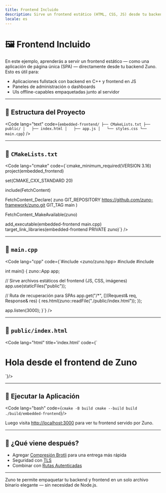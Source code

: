```yaml
---
title: Frontend Incluido
description: Sirve un frontend estático (HTML, CSS, JS) desde tu backend Zuno utilizando la extensión staticFiles.
locale: es
---
```


# 🖼️ Frontend Incluido

En este ejemplo, aprenderás a servir un frontend estático — como una aplicación de página única (SPA) — directamente desde tu backend Zuno. Esto es útil para:

- Aplicaciones fullstack con backend en C++ y frontend en JS
- Paneles de administración o dashboards
- UIs offline-capables empaquetadas junto al servidor

---

## 🧱 Estructura del Proyecto

<Code
  lang="text"
  code={`embedded-frontend/
├── CMakeLists.txt
├── public/
│   ├── index.html
│   ├── app.js
│   └── styles.css
└── main.cpp`}
/>

---

## 📄 `CMakeLists.txt`

<Code
  lang="cmake"
  code={`cmake_minimum_required(VERSION 3.16)
project(embedded_frontend)

set(CMAKE_CXX_STANDARD 20)

include(FetchContent)

FetchContent_Declare(
  zuno
  GIT_REPOSITORY https://github.com/zuno-framework/zuno.git
  GIT_TAG        main
)

FetchContent_MakeAvailable(zuno)

add_executable(embedded-frontend main.cpp)
target_link_libraries(embedded-frontend PRIVATE zuno)`}
/>

---

## 📄 `main.cpp`

<Code
  lang="cpp"
  code={`#include <zuno/zuno.hpp>
#include <fstream>
#include <sstream>

int main() {
  zuno::App app;

  // Sirve archivos estáticos del frontend (JS, CSS, imágenes)
  app.use(staticFiles("public"));

  // Ruta de recuperación para SPAs
  app.get("/*", [](Request& req, Response& res) {
    res.html(zuno::readFile("./public/index.html"));
  });

  app.listen(3000);
}`}
/>

---

## 📄 `public/index.html`

<Code
  lang="html"
  title='index.html'
  code={`<!DOCTYPE html>
<html>
  <head>
    <title>Zuno Frontend</title>
    <link rel="stylesheet" href="styles.css" />
  </head>
  <body>
    <h1>Hola desde el frontend de Zuno</h1>
    <script src="app.js"></script>
  </body>
</html>`}/>

---

## 🚀 Ejecutar la Aplicación

<Code
  lang="bash"
  code={`cmake -B build
cmake --build build
./build/embedded-frontend`}/>

Luego visita [http://localhost:3000](http://localhost:3000) para ver tu frontend servido por Zuno.

---

## 🧭 ¿Qué viene después?

- Agregar [Compresión Brotli](/es/extensions/compression) para una entrega más rápida
- Seguridad con [TLS](/es/guide/tls-security)
- Combinar con [Rutas Autenticadas](/es/examples/authenticated-endpoint)

---

Zuno te permite empaquetar tu backend y frontend en un solo archivo binario elegante — sin necesidad de Node.js.
